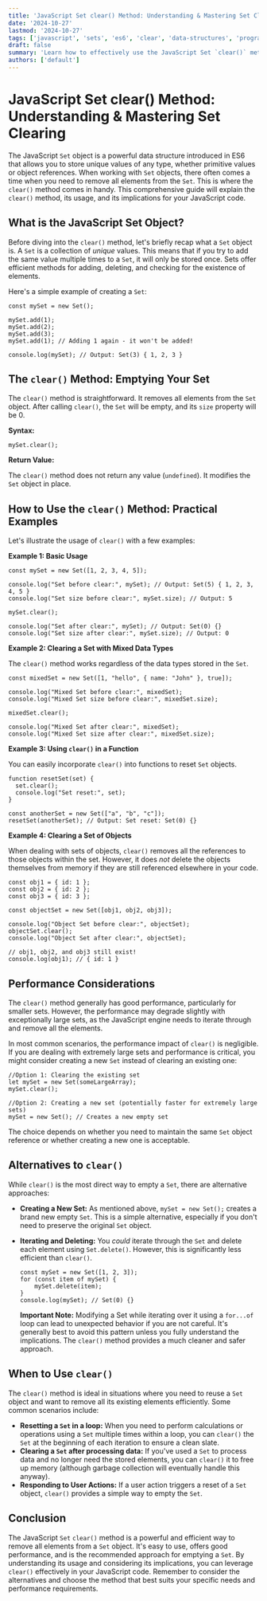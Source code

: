 ```yaml
---
title: 'JavaScript Set clear() Method: Understanding & Mastering Set Clearing'
date: '2024-10-27'
lastmod: '2024-10-27'
tags: ['javascript', 'sets', 'es6', 'clear', 'data-structures', 'programming']
draft: false
summary: 'Learn how to effectively use the JavaScript Set `clear()` method to remove all elements from a Set object. Explore practical examples and understand its performance implications.'
authors: ['default']
---
```


# JavaScript Set clear() Method: Understanding & Mastering Set Clearing

The JavaScript `Set` object is a powerful data structure introduced in ES6 that allows you to store unique values of any type, whether primitive values or object references. When working with `Set` objects, there often comes a time when you need to remove all elements from the `Set`. This is where the `clear()` method comes in handy. This comprehensive guide will explain the `clear()` method, its usage, and its implications for your JavaScript code.

## What is the JavaScript Set Object?

Before diving into the `clear()` method, let's briefly recap what a `Set` object is. A `Set` is a collection of _unique_ values. This means that if you try to add the same value multiple times to a `Set`, it will only be stored once. Sets offer efficient methods for adding, deleting, and checking for the existence of elements.

Here's a simple example of creating a `Set`:

```plaintext
const mySet = new Set();

mySet.add(1);
mySet.add(2);
mySet.add(3);
mySet.add(1); // Adding 1 again - it won't be added!

console.log(mySet); // Output: Set(3) { 1, 2, 3 }
```

## The `clear()` Method: Emptying Your Set

The `clear()` method is straightforward. It removes all elements from the `Set` object. After calling `clear()`, the `Set` will be empty, and its `size` property will be 0.

**Syntax:**

```plaintext
mySet.clear();
```

**Return Value:**

The `clear()` method does not return any value (`undefined`). It modifies the `Set` object in place.

## How to Use the `clear()` Method: Practical Examples

Let's illustrate the usage of `clear()` with a few examples:

**Example 1: Basic Usage**

```plaintext
const mySet = new Set([1, 2, 3, 4, 5]);

console.log("Set before clear:", mySet); // Output: Set(5) { 1, 2, 3, 4, 5 }
console.log("Set size before clear:", mySet.size); // Output: 5

mySet.clear();

console.log("Set after clear:", mySet); // Output: Set(0) {}
console.log("Set size after clear:", mySet.size); // Output: 0
```

**Example 2: Clearing a Set with Mixed Data Types**

The `clear()` method works regardless of the data types stored in the `Set`.

```plaintext
const mixedSet = new Set([1, "hello", { name: "John" }, true]);

console.log("Mixed Set before clear:", mixedSet);
console.log("Mixed Set size before clear:", mixedSet.size);

mixedSet.clear();

console.log("Mixed Set after clear:", mixedSet);
console.log("Mixed Set size after clear:", mixedSet.size);
```

**Example 3: Using `clear()` in a Function**

You can easily incorporate `clear()` into functions to reset `Set` objects.

```plaintext
function resetSet(set) {
  set.clear();
  console.log("Set reset:", set);
}

const anotherSet = new Set(["a", "b", "c"]);
resetSet(anotherSet); // Output: Set reset: Set(0) {}
```

**Example 4: Clearing a Set of Objects**

When dealing with sets of objects, `clear()` removes all the references to those objects within the set. However, it does _not_ delete the objects themselves from memory if they are still referenced elsewhere in your code.

```plaintext
const obj1 = { id: 1 };
const obj2 = { id: 2 };
const obj3 = { id: 3 };

const objectSet = new Set([obj1, obj2, obj3]);

console.log("Object Set before clear:", objectSet);
objectSet.clear();
console.log("Object Set after clear:", objectSet);

// obj1, obj2, and obj3 still exist!
console.log(obj1); // { id: 1 }
```

## Performance Considerations

The `clear()` method generally has good performance, particularly for smaller sets. However, the performance may degrade slightly with exceptionally large sets, as the JavaScript engine needs to iterate through and remove all the elements.

In most common scenarios, the performance impact of `clear()` is negligible. If you are dealing with extremely large sets and performance is critical, you might consider creating a new `Set` instead of clearing an existing one:

```plaintext
//Option 1: Clearing the existing set
let mySet = new Set(someLargeArray);
mySet.clear();

//Option 2: Creating a new set (potentially faster for extremely large sets)
mySet = new Set(); // Creates a new empty set
```

The choice depends on whether you need to maintain the same `Set` object reference or whether creating a new one is acceptable.

## Alternatives to `clear()`

While `clear()` is the most direct way to empty a `Set`, there are alternative approaches:

- **Creating a New Set:** As mentioned above, `mySet = new Set();` creates a brand new empty `Set`. This is a simple alternative, especially if you don't need to preserve the original `Set` object.

- **Iterating and Deleting:** You _could_ iterate through the `Set` and delete each element using `Set.delete()`. However, this is significantly less efficient than `clear()`.

  ```plaintext
  const mySet = new Set([1, 2, 3]);
  for (const item of mySet) {
      mySet.delete(item);
  }
  console.log(mySet); // Set(0) {}
  ```

  **Important Note:** Modifying a Set while iterating over it using a `for...of` loop can lead to unexpected behavior if you are not careful. It's generally best to avoid this pattern unless you fully understand the implications. The `clear()` method provides a much cleaner and safer approach.

## When to Use `clear()`

The `clear()` method is ideal in situations where you need to reuse a `Set` object and want to remove all its existing elements efficiently. Some common scenarios include:

- **Resetting a `Set` in a loop:** When you need to perform calculations or operations using a `Set` multiple times within a loop, you can `clear()` the `Set` at the beginning of each iteration to ensure a clean slate.
- **Clearing a `Set` after processing data:** If you've used a `Set` to process data and no longer need the stored elements, you can `clear()` it to free up memory (although garbage collection will eventually handle this anyway).
- **Responding to User Actions:** If a user action triggers a reset of a `Set` object, `clear()` provides a simple way to empty the `Set`.

## Conclusion

The JavaScript `Set` `clear()` method is a powerful and efficient way to remove all elements from a `Set` object. It's easy to use, offers good performance, and is the recommended approach for emptying a `Set`. By understanding its usage and considering its implications, you can leverage `clear()` effectively in your JavaScript code. Remember to consider the alternatives and choose the method that best suits your specific needs and performance requirements.
